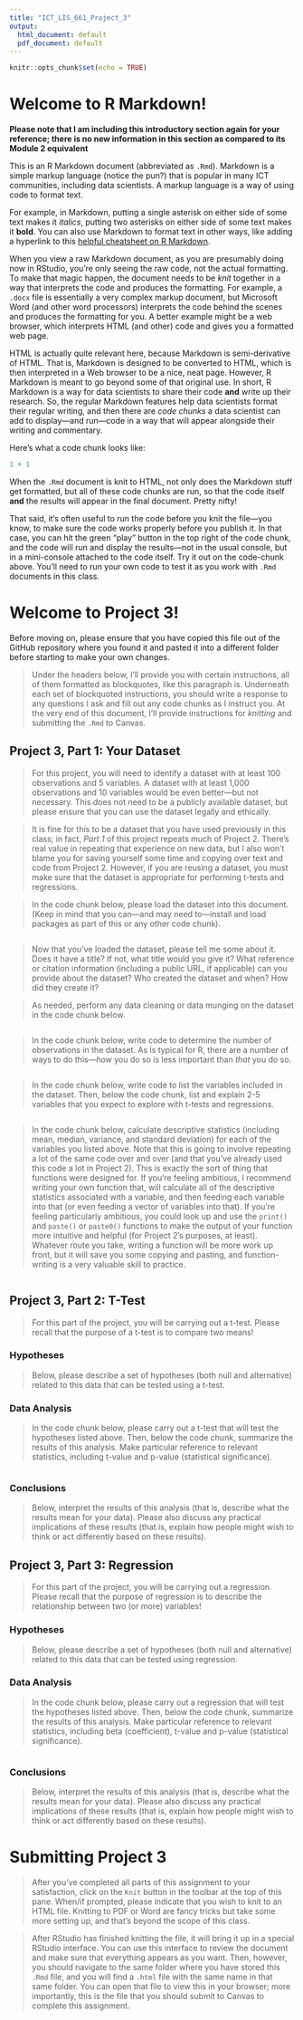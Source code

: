 ```yaml
---
title: "ICT_LIS_661_Project_3"
output:
  html_document: default
  pdf_document: default
---
```


```r
knitr::opts_chunk$set(echo = TRUE)
```

# Welcome to R Markdown!

**Please note that I am including this introductory section again for your reference; there is no new information in this section as compared to its Module 2 equivalent**

This is an R Markdown document (abbreviated as `.Rmd`). Markdown is a simple markup language (notice the pun?) that is popular in many ICT communities, including data scientists. A markup language is a way of using code to format text. 

For example, in Markdown, putting a single asterisk on either side of some text makes it *italics*, putting two asterisks on either side of some text makes it **bold**. You can also use Markdown to format text in other ways, like adding a hyperlink to this [helpful cheatsheet on R Markdown](https://www.rstudio.com/wp-content/uploads/2015/02/rmarkdown-cheatsheet.pdf). 

When you view a raw Markdown document, as you are presumably doing now in RStudio, you're only seeing the raw code, not the actual formatting. To make that magic happen, the document needs to be *knit* together in a way that interprets the code and produces the formatting. For example, a `.docx` file is essentially a very complex markup document, but Microsoft Word (and other word processors) interprets the code behind the scenes and produces the formatting for you. A better example might be a web browser, which interprets HTML (and other) code and gives you a formatted web page. 

HTML is actually quite relevant here, because Markdown is semi-derivative of HTML. That is, Markdown is designed to be converted to HTML, which is then interpreted in a Web browser to be a nice, neat page. However, R Markdown is meant to go beyond some of that original use. In short, R Markdown is a way for data scientists to share their code **and** write up their research. So, the regular Markdown features help data scientists format their regular writing, and then there are *code chunks* a data scientist can add to display—and run—code in a way that will appear alongside their writing and commentary.

Here's what a code chunk looks like:

```r
1 + 1
```

When the `.Rmd` document is knit to HTML, not only does the Markdown stuff get formatted, but all of these code chunks are run, so that the code itself **and** the results will appear in the final document. Pretty nifty!

That said, it's often useful to run the code before you knit the file—you know, to make sure the code works properly before you publish it. In that case, you can hit the green "play" button in the top right of the code chunk, and the code will run and display the results—not in the usual console, but in a mini-console attached to the code itself. Try it out on the code-chunk above. You'll need to run your own code to test it as you work with `.Rmd` documents in this class.

# Welcome to Project 3!

Before moving on, please ensure that you have copied this file out of the GitHub repository where you found it and pasted it into a different folder before starting to make your own changes.

> Under the headers below, I'll provide you with certain instructions, all of them formatted as blockquotes, like this paragraph is. Underneath each set of blockquoted instructions, you should write a response to any questions I ask and fill out any code chunks as I instruct you. At the very end of this document, I'll provide instructions for *knitting* and submitting the `.Rmd` to Canvas.

## Project 3, Part 1: Your Dataset

> For this project, you will need to identify a dataset with at least 100 observations and 5 variables. A dataset with at least 1,000 observations and 10 variables would be even better—but not necessary. This does not need to be a publicly available dataset, but please ensure that you can use the dataset legally and ethically. 

> It is fine for this to be a dataset that you have used previously in this class; in fact, *Part 1* of this project repeats much of Project 2. There's real value in repeating that experience on new data, but I also won't blame you for saving yourself some time and copying over text and code from Project 2. However, if you are reusing a dataset, you must make sure that the dataset is appropriate for performing t-tests and regressions.

> In the code chunk below, please load the dataset into this document. (Keep in mind that you can—and may need to—install and load packages as part of this or any other code chunk).


```r

```

> Now that you've loaded the dataset, please tell me some about it. Does it have a title? If not, what title would you give it? What reference or citation information (including a public URL, if applicable) can you provide about the dataset? Who created the dataset and when? How did they create it?




> As needed, perform any data cleaning or data munging on the dataset in the code chunk below.

```r

```

> In the code chunk below, write code to determine the number of observations in the dataset. As is typical for R, there are a number of ways to do this—*how* you do so is less important than *that* you do so.

```r

```

> In the code chunk below, write code to list the variables included in the dataset. Then, below the code chunk, list and explain 2-5 variables that you expect to explore with t-tests and regressions.

```r

```






> In the code chunk below, calculate descriptive statistics (including mean, median, variance, and standard deviation) for each of the variables you listed above. Note that this is going to involve repeating a lot of the same code over and over (and that you've already used this code a lot in Project 2). This is exactly the sort of thing that functions were designed for. If you're feeling ambitious, I recommend writing your own function that, will calculate all of the descriptive statistics associated with a variable, and then feeding each variable into that (or even feeding a vector of variables into that). If you're feeling particularly ambitious, you could look up and use the `print()` and `paste()` or `paste0()` functions to make the output of your function more intuitive and helpful (for Project 2's purposes, at least). Whatever route you take, writing a function will be more work up front, but it will save you some copying and pasting, and function-writing is a very valuable skill to practice.

```r

```



## Project 3, Part 2: T-Test

> For this part of the project, you will be carrying out a t-test. Please recall that the purpose of a t-test is to compare two means!

### Hypotheses

> Below, please describe a set of hypotheses (both null and alternative) related to this data that can be tested using a t-test.


### Data Analysis

> In the code chunk below, please carry out a t-test that will test the hypotheses listed above. Then, below the code chunk, summarize the results of this analysis. Make particular reference to relevant statistics, including t-value and p-value (statistical significance).

```r

```

### Conclusions

> Below, interpret the results of this analysis (that is, describe what the results mean for your data). Please also discuss any practical implications of these results (that is, explain how people might wish to think or act differently based on these results).

## Project 3, Part 3: Regression

> For this part of the project, you will be carrying out a regression. Please recall that the purpose of regression is to describe the relationship between two (or more) variables!

### Hypotheses

> Below, please describe a set of hypotheses (both null and alternative) related to this data that can be tested using regression.


### Data Analysis

> In the code chunk below, please carry out a regression that will test the hypotheses listed above. Then, below the code chunk, summarize the results of this analysis. Make particular reference to relevant statistics, including beta (coefficient), t-value and p-value (statistical significance).

```r

```

### Conclusions

> Below, interpret the results of this analysis (that is, describe what the results mean for your data). Please also discuss any practical implications of these results (that is, explain how people might wish to think or act differently based on these results).


# Submitting Project 3

> After you've completed all parts of this assignment to your satisfaction, click on the `Knit` button in the toolbar at the top of this pane. When/if prompted, please indicate that you wish to knit to an HTML file. Knitting to PDF or Word are fancy tricks but take some more setting up, and that's beyond the scope of this class. 

> After RStudio has finished knitting the file, it will bring it up in a special RStudio interface. You can use this interface to review the document and make sure that everything appears as you want. Then, however, you should navigate to the same folder where you have stored this `.Rmd` file, and you will find a `.html` file with the same name in that same folder. You can open that file to view this in your browser; more importantly, this is the file that you should submit to Canvas to complete this assignment.